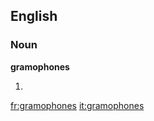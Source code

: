 ==English==

===Noun===
'''gramophones'''

# {{plural of|[[gramophone]]}}

[[fr:gramophones]]
[[it:gramophones]]